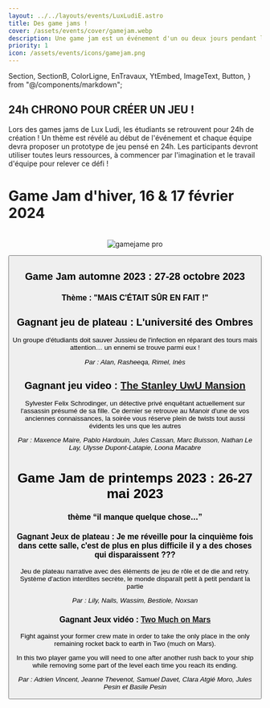 ```yaml
---
layout: ../../layouts/events/LuxLudiE.astro
title: Des game jams !
cover: /assets/events/cover/gamejam.webp
description: Une game jam est un événement d'un ou deux jours pendant lequel plusieurs équipes se rassemblent et chacune a pour objectif de produire un prototype de jeu. Nos game jam sont à destination des étudiants pour inviter chacun à se lancer dans le processus de création. Lors des games jams de Lux Ludi, les étudiants se retrouvent pour 24h de création ! Un thème est révélé au début de l'événement et chaque équipe devra proposer un prototype de jeu pensé en 24h. Les participants devront utiliser toutes leurs ressources, à commencer par l'imagination et le travail d'équipe pour relever ce défi !
priority: 1
icon: /assets/events/icons/gamejam.png
---
```


  Section,
  SectionB,
  ColorLigne,
  EnTravaux,
  YtEmbed,
  ImageText,
  Button,
} from "@/components/markdown";

<Section>

# 24h CHRONO POUR CRÉER UN JEU !

<ColorLigne />

Lors des games jams de Lux Ludi, les étudiants se retrouvent pour 24h de création !
Un thème est révélé au début de l'événement et chaque équipe devra proposer un prototype de jeu pensé en 24h. Les participants devront utiliser toutes leurs ressources, à commencer par l'imagination et le travail d'équipe pour relever ce défi !

<center><YtEmbed
  ytLink="https://www.youtube-nocookie.com/embed/2mECSMDtlog"
  title="Game Jam d'automne 2023 !"
/>
</center></Section>

<SectionB>

# Game Jam d'hiver, 16 & 17 février 2024

<ColorLigne />

<br />

<center>
  <img src="/assets/gamejam/gamejam_1617.png" alt="gamejame pro" />
</center>

<Button
  link="https://docs.google.com/forms/d/e/1FAIpQLSfH_evfpMH8PZX7baQdsMmuxI7Ji9UbhgCA4nRV_10v7K-dog/viewform"
  text="Formulaire d'inscription"
  paddingTop="20px"
/>

</SectionB>

<Section>

# Game Jam automne 2023 : 27-28 octobre 2023

<ColorLigne />

### Thème : "MAIS C'ÉTAIT SÛR EN FAIT !"

<ImageText img="/assets/gamejam/JP_universite.jpg">

## Gagnant jeu de plateau : L'université des Ombres

Un groupe d'étudiants doit sauver Jussieu de l'infection en réparant des tours mais attention… un ennemi se trouve parmi eux !

_Par : Alan, Rasheeqa, Rimel, Inès_

</ImageText>

<ImageText img="/assets/gamejam/JV_stanlee.jpg">

## Gagnant jeu video : [The Stanley UwU Mansion](https://feuillemorteentertainment.itch.io/the-stanley-uwu-mansion)

Sylvester Felix Schrodinger, un détective privé enquêtant actuellement sur l'assassin présumé de sa fille. Ce dernier se retrouve au Manoir d'une de vos anciennes connaissances, la soirée vous réserve plein de twists tout aussi évidents les uns que les autres

_Par : Maxence Maire, Pablo Hardouin, Jules Cassan, Marc Buisson, Nathan Le Lay, Ulysse Dupont-Latapie, Loona Macabre_

</ImageText>

</Section>

<SectionB>

# Game Jam de printemps 2023 : 26-27 mai 2023

<ColorLigne />

### thème “il manque quelque chose…”

<ImageText img="/assets/gamejam/JP_isekai.jpg">

### Gagnant Jeux de plateau : Je me réveille pour la cinquième fois dans cette salle, c'est de plus en plus difficile il y a des choses qui disparaissent ???

Jeu de plateau narrative avec des éléments de jeu de rôle et de die and retry. Système d'action interdites secrète, le monde disparaît petit à petit pendant la partie

_Par : Lily, Nails, Wassim, Bestiole, Noxsan_

</ImageText>

<ImageText img="/assets/gamejam/JV_twomuch.png">

### Gagnant Jeux vidéo : [Two Much on Mars](https://juel-s.itch.io/two-much-on-mars)

Fight against your former crew mate in order to take the only place in the only remaining rocket back to earth in Two (much on Mars).

In this two player game you will need to one after another rush back to your ship while removing some part of the level each time you reach its ending.

_Par : Adrien Vincent, Jeanne Thevenot, Samuel Davet, Clara Atgié Moro, Jules Pesin et Basile Pesin_

</ImageText>

</SectionB>
